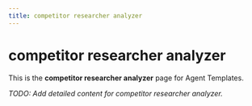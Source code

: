 ```yaml
---
title: competitor researcher analyzer
---
```


# competitor researcher analyzer

This is the **competitor researcher analyzer** page for Agent Templates.

_TODO: Add detailed content for competitor researcher analyzer._
